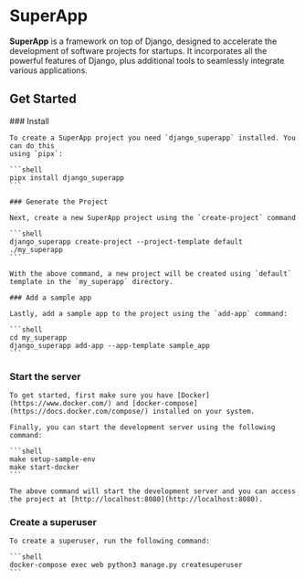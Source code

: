 # SuperApp

**SuperApp** is a framework on top of Django, designed to accelerate the development of software projects for startups. It incorporates all the powerful features of Django, plus additional tools to seamlessly integrate various applications.


## Get Started

<Steps>
    ### Install

    To create a SuperApp project you need `django_superapp` installed. You can do this
    using `pipx`:

    ```shell
    pipx install django_superapp
    ```

    ### Generate the Project

    Next, create a new SuperApp project using the `create-project` command

    ```shell
    django_superapp create-project --project-template default ./my_superapp
    ```

    With the above command, a new project will be created using `default` template in the `my_superapp` directory.

    ### Add a sample app

    Lastly, add a sample app to the project using the `add-app` command:

    ```shell
    cd my_superapp
    django_superapp add-app --app-template sample_app
    ```

### Start the server
    To get started, first make sure you have [Docker](https://www.docker.com/) and [docker-compose](https://docs.docker.com/compose/) installed on your system.

    Finally, you can start the development server using the following command:

    ```shell
    make setup-sample-env
    make start-docker
    ```

    The above command will start the development server and you can access the project at [http://localhost:8080](http://localhost:8080).


### Create a superuser

    To create a superuser, run the following command:

    ```shell
    docker-compose exec web python3 manage.py createsuperuser
    ```
</Steps>

